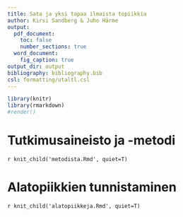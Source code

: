 ```yaml
---
title: Sata ja yksi tapaa ilmaista topiikkia
author: Kirsi Sandberg & Juho Härme
output:
  pdf_document:
    toc: false
    number_sections: true
  word_document:
    fig_caption: true
output_dir: output
bibliography: bibliography.bib
csl: formatting/utaltl.csl
---
```



```r
library(knitr)
library(rmarkdown)
#render()

```


# Tutkimusaineisto ja -metodi

`r knit_child('metodista.Rmd', quiet=T)`

# Alatopiikkien tunnistaminen

`r knit_child('alatopiikkeja.Rmd', quiet=T)`



